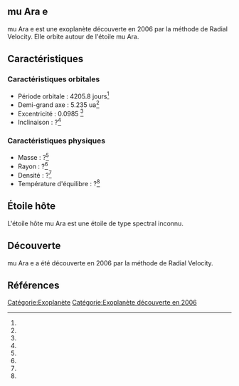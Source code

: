 == mu Ara e ==

{{Infobox Exoplanète
| nom = mu Ara e
| image = 
| légende = 
| étoile = mu Ara
| constellation = 
| ascension_droite = 
| déclinaison = 
| distance = ?
| type_spectral = ?
| masse = ?<ref></ref>
| rayon = ?<ref></ref>
| densité = ?<ref></ref>
| gravité = ?<ref></ref>
| température = ?<ref></ref>
| période = 4205.8 j<ref></ref>
| demi_grand_axe = 5.235 ua<ref></ref>
| excentricité = 0.0985 <ref></ref>
| inclinaison = ?<ref></ref>
| méthode_découverte = Radial Velocity
| date_découverte = 2006
| statut = Confirmée
}}

mu Ara e est une exoplanète découverte en 2006 par la méthode de Radial Velocity. Elle orbite autour de l'étoile mu Ara.

== Caractéristiques ==

=== Caractéristiques orbitales ===
* Période orbitale : 4205.8 jours<ref></ref>
* Demi-grand axe : 5.235 ua<ref></ref>
* Excentricité : 0.0985 <ref></ref>
* Inclinaison : ?<ref></ref>

=== Caractéristiques physiques ===
* Masse : ?<ref></ref>
* Rayon : ?<ref></ref>
* Densité : ?<ref></ref>
* Température d'équilibre : ?<ref></ref>

== Étoile hôte ==

{{Infobox Étoile
| nom = mu Ara
| image = 
| légende = 
| constellation = 
| ascension_droite = 
| déclinaison = 
| distance = ?
| type_spectral = ?
| magnitude_absolue = 
| magnitude_apparente = 
| masse = ?<ref></ref>
| rayon = ?<ref></ref>
| température = ?<ref></ref>
| métallicité = ?<ref></ref>
| âge = ?<ref></ref>
}}

L'étoile hôte mu Ara est une étoile de type spectral inconnu.

== Découverte ==

mu Ara e a été découverte en 2006 par la méthode de Radial Velocity.

== Références ==
<references />

[[Catégorie:Exoplanète]]
[[Catégorie:Exoplanète découverte en 2006]]
